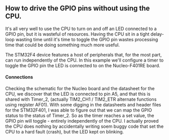 == How to drive the GPIO pins without using the CPU. ==

It's all very well to use the CPU to turn on and off an LED connected to a GPIO pin, but it is wasteful of resources. Having the CPU sit in a tight delay-loop wasting time until it's time to toggle the GPIO pin wastes processing time that could be doing something much more useful.

The STM32F4 device features a host of peripherals that, for the most part, can run independently of the CPU. In this example we'll configure a timer to toggle the GPIO pin the LED is connected to on the Nucleo-F401RE board.

==== Connections ====
Checking the schematic for the Nucleo board and the datasheet for the CPU, we discover that the LED is connected to pin A5, and that this is shared with Timer_2, (actually TIM2_CH1 / TIM2_ETR alternate functions using register AF01).
With some digging in the datasheets and header files for the STM32F401, I was able to figure out that we can map the GPIO status to the status of Timer_2. So as the timer reaches a set value, the GPIO pin will toggle - entirely independently of the CPU. I actually proved the CPU does nothing by accidentally writing soem buggy code that set the CPU to a hard fault (crash), but the LED kept on blinking.